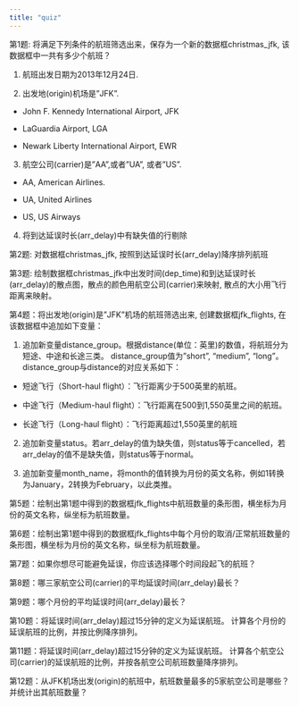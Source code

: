 ```yaml
---
title: "quiz"
---
```


第1题: 将满足下列条件的航班筛选出来，保存为一个新的数据框christmas_jfk, 该数据框中一共有多少个航班？

1.  航班出发日期为2013年12月24日.

2.  出发地(origin)机场是"JFK".

-   John F. Kennedy International Airport, JFK

-   LaGuardia Airport, LGA

-   Newark Liberty International Airport, EWR

3.  航空公司(carrier)是"AA",或者"UA", 或者"US".

-   AA, American Airlines.

-   UA, United Airlines

-   US, US Airways

4.  将到达延误时长(arr_delay)中有缺失值的行剔除

第2题: 对数据框christmas_jfk, 按照到达延误时长(arr_delay)降序排列航班

第3题: 绘制数据框christmas_jfk中出发时间(dep_time)和到达延误时长(arr_delay)的散点图，散点的颜色用航空公司(carrier)来映射, 散点的大小用飞行距离来映射。

第4题：将出发地(origin)是"JFK"机场的航班筛选出来, 创建数据框jfk_flights, 在该数据框中追加如下变量：

1.  追加新变量distance_group。根据distance(单位：英里)的数值，将航班分为短途、中途和长途三类。 distance_group值为"short", "medium", "long"。distance_group与distance的对应关系如下：

-   短途飞行（Short-haul flight）：飞行距离少于500英里的航班。

-   中途飞行（Medium-haul flight）：飞行距离在500到1,550英里之间的航班。

-   长途飞行（Long-haul flight）：飞行距离超过1,550英里的航班

2.  追加新变量status。若arr_delay的值为缺失值，则status等于cancelled，若arr_delay的值不是缺失值，则status等于normal。

3.  追加新变量month_name，将month的值转换为月份的英文名称，例如1转换为January，2转换为February，以此类推。

第5题：绘制出第1题中得到的数据框jfk_flights中航班数量的条形图，横坐标为月份的英文名称，纵坐标为航班数量。

第6题：绘制出第1题中得到的数据框jfk_flights中每个月份的取消/正常航班数量的条形图，横坐标为月份的英文名称，纵坐标为航班数量。

第7题：如果你想尽可能避免延误，你应该选择哪个时间段起飞的航班？

第8题：哪三家航空公司(carrier)的平均延误时间(arr_delay)最长？

第9题：哪个月份的平均延误时间(arr_delay)最长？

第10题：将延误时间(arr_delay)超过15分钟的定义为延误航班。 计算各个月份的延误航班的比例，并按比例降序排列。

第11题：将延误时间(arr_delay)超过15分钟的定义为延误航班。 计算各个航空公司(carrier)的延误航班的比例，并按各航空公司航班数量降序排列。

第12题：从JFK机场出发(origin)的航班中，航班数量最多的5家航空公司是哪些？并统计出其航班数量？
